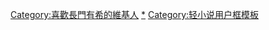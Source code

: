 {{Userbox
| border-c=#6495ed
| border-s=2
| id=<span style="color:#6495ed;">長萌</span><br /><span style="color:#ffd700;">大神</span>
| id-c=#f0f8ff
| info=這個用戶是'''[[長門有希|<span style="color:#6495ed;">長門有希</span>]]'''的信徒。
| info-c=#afeeee
| info-fc=#808080
| info-s=10
}}<includeonly>

[[Category:喜歡長門有希的維基人]]

</includeonly><noinclude>

[[Category:喜歡長門有希的維基人|*]]
[[Category:轻小说用户框模板]]

</noinclude>